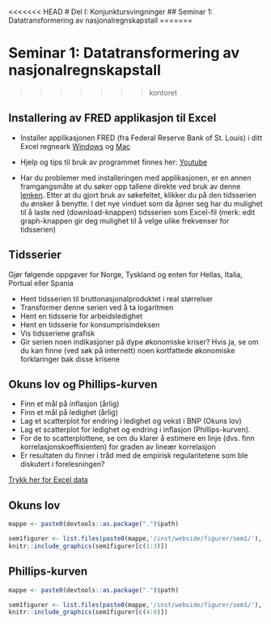 <<<<<<< HEAD
# Del I: Konjunktursvingninger
## Seminar 1: Datatransformering av nasjonalregnskapstall
=======

# Seminar 1: Datatransformering av nasjonalregnskapstall
>>>>>>> kontoret

## Installering av FRED applikasjon til Excel
- Installer applikasjonen FRED (fra Federal Reserve Bank of St. Louis)  i ditt Excel regneark [Windows](https://research.stlouisfed.org/fred-addin/install_windows.html) og [Mac](https://research.stlouisfed.org/fred-addin/install_mac.html)

- Hjelp og tips til bruk av programmet finnes her:
[Youtube](http://www.youtube.com/watch?v=OAH-wGtP_k8)

- Har du problemer med installeringen med applikasjonen, er en annen framgangsmåte at du søker opp tallene direkte ved bruk av denne [lenken](https://fred.stlouisfed.org/). Etter at du gjort bruk av søkefeltet, klikker du på den tidsserien du ønsker å benytte. I det nye vinduet som da åpner seg har du mulighet til å laste ned (download-knappen) tidsserien som Excel-fil (merk: edit graph-knappen gir deg mulighet til å velge ulike frekvenser for tidsserien)   


## Tidsserier
Gjør følgende oppgaver for Norge, Tyskland og enten for Hellas, Italia, Portual eller Spania 

- Hent tidsserien til bruttonasjonalproduktet i real størrelser
- Transformer denne serien ved å ta logaritmen 
- Hent en tidsserie for arbeidsledighet 
- Hent en tidsserie for konsumprisindeksen 
- Vis tidsseriene grafisk
- Gir serien noen indikasjoner på dype økonomiske kriser?  Hvis ja, se om du kan finne (ved søk på internett) noen kortfattede økonomiske forklaringer bak disse krisene

## Okuns lov og Phillips-kurven
- Finn et mål på inflasjon (årlig)
- Finn et mål på ledighet (årlig)
- Lag et scatterplot for endring i ledighet og vekst i BNP (Okuns lov)
- Lag et scatterplot for ledighet og endring i inflasjon (Phillips-kurven).
- For de to scatterplottene, se om du klarer å estimere en linje (dvs. finn korrelasjonskoeffisienten) for graden av lineær korrelasjon
- Er resultaten du finner i tråd med de empirisk regularitetene som ble diskutert i forelesningen?

[Trykk her for Excel data](excel/dataoppgaveseminar1.xlsx)

## Okuns lov
```r
mappe <- paste0(devtools::as.package(".")$path)

sem1figurer <- list.files(paste0(mappe,'/inst/webside/figurer/sem1/'), pattern = ".png", full.names = TRUE)
knitr::include_graphics(sem1figurer[c(1:3)])
```

## Phillips-kurven
```r
mappe <- paste0(devtools::as.package(".")$path)

sem1figurer <- list.files(paste0(mappe,'/inst/webside/figurer/sem1/'), pattern = ".png", full.names = TRUE)
knitr::include_graphics(sem1figurer[c(4:6)])
```

<!--
[Trykk her for Excel data](excel/dataoppgaveseminar1.xlsx)
--!

```r

mappe <- paste0(devtools::as.package(".")$path)

sem1figurer <- list.files(paste0(mappe,'/inst/webside/figurer/sem1/'), pattern = ".png", full.names = TRUE)
knitr::include_graphics(sem1figurer[c(1:3)])
```

```r
knitr::include_graphics(sem1figurer[c(4:6)])
```

<!--
# Del II: Økonomisk vekst

# Del III: Økonomiske kriser
-->


<!--
# Del I: Konjunktursvingninger

[Seminar1](seminar/seminar1)

[Seminar2](seminar/se)

[Seminar3](seminar/se)

[Seminar4](seminar/se)

# Del II: Økonomisk vekst

[Seminar5](seminar/se)

# Del III: Økonomiske kriser

[Seminar6](seminar/se)

# Obligatorisk innleveringsoppgave

[Seminar7](seminar/se)
-->
